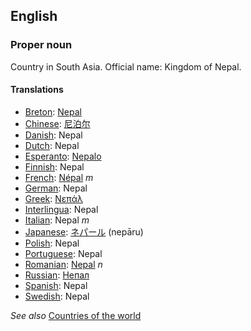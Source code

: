 ==English==

===Proper noun===

Country in South Asia. Official name: Kingdom of Nepal.

====Translations====

*[[Breton]]: [[Nepal]]
*[[Chinese]]: [[尼泊尔]]
*[[Danish]]: Nepal
*[[Dutch]]: Nepal
*[[Esperanto]]: [[Nepalo]]
*[[Finnish]]: Nepal
*[[French]]: [[Népal]] ''m''
*[[German]]: Nepal
*[[Greek]]: [[Νεπάλ]]
*[[Interlingua]]: Nepal
*[[Italian]]: Nepal ''m''
*[[Japanese]]: [[ネパール]] (nepāru)
*[[Polish]]: Nepal
*[[Portuguese]]: Nepal
*[[Romanian]]: [[Nepal]] ''n''
*[[Russian]]: [[Непал]]
*[[Spanish]]: Nepal
*[[Swedish]]: Nepal

''See also'' [[Countries of the world]]